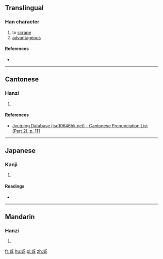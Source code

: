 ==Translingual==

===Han character===
{{Han char|rn=62|rad=戈|as=07|sn=11|four=|canj=IRMG|ids=⿹戈呈}}

# to [[scrape]]
# [[advantageous]]

====References====
* {{Han ref|kx=0413.050|dkj=11599|dj=0755.310|hdz=21406.110|uh=621C|ud=25116}}

----

==Cantonese==

===Hanzi===
{{yue-hanzi|jyut=[[dit6]]|y=dit6}}

# {{defn|lang=yue|sort=戈07}}

====References====
* [http://www.iso10646hk.net/jp/document/download.jsp Jyutping Database (iso10646hk.net) - Cantonese Pronunciation List (Part 2), p. 111]

----

==Japanese==

===Kanji===
{{ja-kanji|grade=|rs=戈07}}

# {{defn|lang=ja|sort=戈07}}

====Readings====
* {{ja-readings|on=[[てつ]] (tetsu), [[でち]] (dechi)|kun=[[するどい]] (surudoi), [[きる]] (kiru)}}

----

==Mandarin==

===Hanzi===
{{cmn-hanzi|pin=[[dié]] ([[die2]])|wg=tieh<sup>2</sup>}}

# {{defn|lang=cmn|sort=戈07}}

[[fr:戜]]
[[hu:戜]]
[[pl:戜]]
[[zh:戜]]